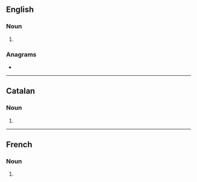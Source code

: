 {{also|MILs|Mils|mīls|mīļš}}
==English==

===Noun===
{{head|en|noun form}}

# {{plural of|en|mil}}

===Anagrams===
* {{anagrams|en|a=ilms|MLIS|MSIL|SLiM|SMIL|Slim|misl|slim}}

----

==Catalan==

===Noun===
{{head|ca|noun form}}

# {{plural of|ca|mil}}

----

==French==

===Noun===
{{head|fr|noun plural form|g=?}}

# {{plural of|fr|mil}}